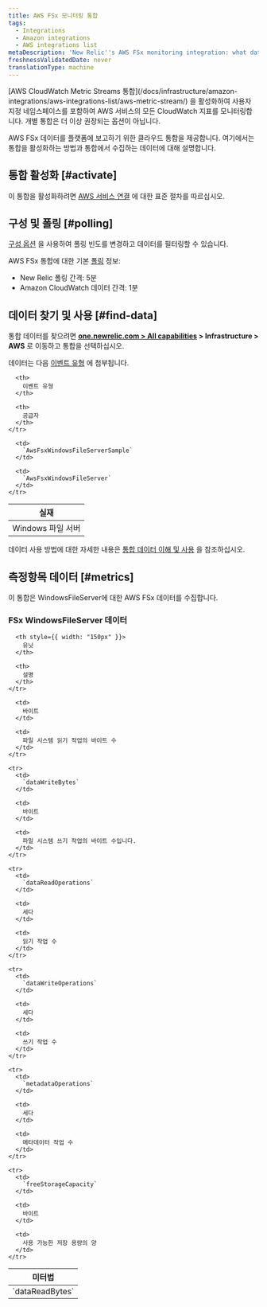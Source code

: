 ```yaml
---
title: AWS FSx 모니터링 통합
tags:
  - Integrations
  - Amazon integrations
  - AWS integrations list
metaDescription: 'New Relic''s AWS FSx monitoring integration: what data it reports, and how to enable it.'
freshnessValidatedDate: never
translationType: machine
---
```


<Callout variant="important">
  [AWS CloudWatch Metric Streams 통합](/docs/infrastructure/amazon-integrations/aws-integrations-list/aws-metric-stream/) 을 활성화하여 사용자 지정 네임스페이스를 포함하여 AWS 서비스의 모든 CloudWatch 지표를 모니터링합니다. 개별 통합은 더 이상 권장되는 옵션이 아닙니다.
</Callout>

AWS FSx 데이터를 플랫폼에 보고하기 위한 클라우드 통합을 제공합니다. 여기에서는 통합을 활성화하는 방법과 통합에서 수집하는 데이터에 대해 설명합니다.

## 통합 활성화 [#activate]

이 통합을 활성화하려면 [AWS 서비스 연결](/docs/infrastructure/infrastructure-integrations/getting-started/connect-aws-integrations-infrastructure) 에 대한 표준 절차를 따르십시오.

## 구성 및 폴링 [#polling]

[구성 옵션](/docs/integrations/new-relic-integrations/getting-started/configure-polling-frequency-data-collection-cloud-integrations) 을 사용하여 폴링 빈도를 변경하고 데이터를 필터링할 수 있습니다.

AWS FSx 통합에 대한 기본 [폴링](/docs/infrastructure/amazon-integrations/aws-integrations-list/aws-polling-intervals-infrastructure-integrations) 정보:

* New Relic 폴링 간격: 5분
* Amazon CloudWatch 데이터 간격: 1분

## 데이터 찾기 및 사용 [#find-data]

통합 데이터를 찾으려면 **[one.newrelic.com > All capabilities](https://one.newrelic.com/all-capabilities) > Infrastructure > AWS** 로 이동하고 통합을 선택하십시오.

데이터는 다음 [이벤트 유형](/docs/data-apis/understand-data/new-relic-data-types/#event-data) 에 첨부됩니다.

<table>
  <thead>
    <tr>
      <th>
        실재
      </th>

      <th>
        이벤트 유형
      </th>

      <th>
        공급자
      </th>
    </tr>
  </thead>

  <tbody>
    <tr>
      <td>
        Windows 파일 서버
      </td>

      <td>
        `AwsFsxWindowsFileServerSample`
      </td>

      <td>
        `AwsFsxWindowsFileServer`
      </td>
    </tr>
  </tbody>
</table>

데이터 사용 방법에 대한 자세한 내용은 [통합 데이터 이해 및 사용](/docs/infrastructure/integrations/find-use-infrastructure-integration-data) 을 참조하십시오.

## 측정항목 데이터 [#metrics]

이 통합은 WindowsFileServer에 대한 AWS FSx 데이터를 수집합니다.

### FSx WindowsFileServer 데이터

<table>
  <thead>
    <tr>
      <th style={{ width: "275px" }}>
        미터법
      </th>

      <th style={{ width: "150px" }}>
        유닛
      </th>

      <th>
        설명
      </th>
    </tr>
  </thead>

  <tbody>
    <tr>
      <td>
        `dataReadBytes`
      </td>

      <td>
        바이트
      </td>

      <td>
        파일 시스템 읽기 작업의 바이트 수
      </td>
    </tr>

    <tr>
      <td>
        `dataWriteBytes`
      </td>

      <td>
        바이트
      </td>

      <td>
        파일 시스템 쓰기 작업의 바이트 수입니다.
      </td>
    </tr>

    <tr>
      <td>
        `dataReadOperations`
      </td>

      <td>
        세다
      </td>

      <td>
        읽기 작업 수
      </td>
    </tr>

    <tr>
      <td>
        `dataWriteOperations`
      </td>

      <td>
        세다
      </td>

      <td>
        쓰기 작업 수
      </td>
    </tr>

    <tr>
      <td>
        `metadataOperations`
      </td>

      <td>
        세다
      </td>

      <td>
        메타데이터 작업 수
      </td>
    </tr>

    <tr>
      <td>
        `freeStorageCapacity`
      </td>

      <td>
        바이트
      </td>

      <td>
        사용 가능한 저장 용량의 양
      </td>
    </tr>
  </tbody>
</table>